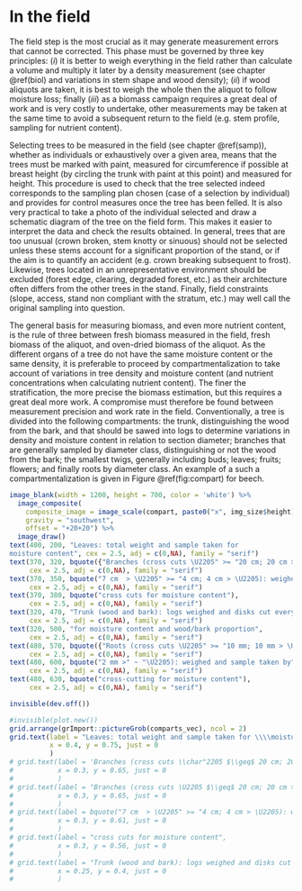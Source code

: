 

# In the field {#ter}

The field step is the most crucial as it may generate measurement errors that cannot be corrected. This phase must be governed by three key principles: (*i*) it is better to weigh everything in the field rather than calculate a volume and multiply it later by a density measurement (see chapter \@ref(biol) and variations in stem shape and wood density); (*ii*) if wood aliquots are taken, it is best to weigh the whole then the aliquot to follow moisture loss; finally (*iii*) as a biomass campaign requires a great deal of work and is very costly to undertake, other measurements may be taken at the same time to avoid a subsequent return to the field (e.g. stem profile, sampling for nutrient content).

Selecting trees to be measured in the field (see chapter \@ref(samp)), whether as individuals or exhaustively over a given area, means that the trees must be marked with paint, measured for circumference if possible at breast height (by circling the trunk with paint at this point) and measured for height. This procedure is used to check that the tree selected indeed corresponds to the sampling plan chosen (case of a selection by individual) and provides for control measures once the tree has been felled. It is also very practical to take a photo of the individual selected and draw a schematic diagram of the tree on the field form. This makes it easier to interpret the data and check the results obtained. In general, trees that are too unusual (crown broken, stem knotty or sinuous) should not be selected unless these stems account for a significant proportion of the stand, or if the aim is to quantify an accident (e.g. crown breaking subsequent to frost). Likewise, trees located in an unrepresentative environment should be excluded (forest edge, clearing, degraded forest, etc.) as their architecture often differs from the other trees in the stand. Finally, field constraints (slope, access, stand non compliant with the stratum, etc.) may well call the original sampling into question.

The general basis for measuring biomass, and even more nutrient content, is the rule of three between fresh biomass measured in the field, fresh biomass of the aliquot, and oven-dried biomass of the aliquot. As the different organs of a tree do not have the same moisture content or the same density, it is preferable to proceed by compartmentalization to take account of variations in tree density and moisture content (and nutrient concentrations when calculating nutrient content). The finer the stratification, the more precise the biomass estimation, but this requires a great deal more work. A compromise must therefore be found between measurement precision and work rate in the field. Conventionally, a tree is divided into the following compartments: the trunk, distinguishing the wood from the bark, and that should be sawed into logs to determine variations in density and moisture content in relation to section diameter; branches that are generally sampled by diameter class, distinguishing or not the wood from the bark; the smallest twigs, generally including buds; leaves; fruits; flowers; and finally roots by diameter class. An example of a such a compartmentalization is given in Figure \@ref(fig:compart) for beech.

```r

image_blank(width = 1200, height = 700, color = 'white') %>%
  image_composite(
    composite_image = image_scale(compart, paste0("x", img_size$height)), 
    gravity = "southwest", 
    offset = "+20+20") %>%
  image_draw()
text(400, 200, "Leaves: total weight and sample taken for
moisture content", cex = 2.5, adj = c(0,NA), family = "serif")
text(370, 320, bquote({"Branches (cross cuts \U2205" >= "20 cm; 20 cm > \U2205"} >= "7 cm;"),
     cex = 2.5, adj = c(0,NA), family = "serif")
text(370, 350, bquote("7 cm  > \U2205" >= "4 cm; 4 cm > \U2205): weighed and sample taken of"),
     cex = 2.5, adj = c(0,NA), family = "serif")
text(370, 380, bquote("cross cuts for moisture content"),
     cex = 2.5, adj = c(0,NA), family = "serif")
text(320, 470, "Trunk (wood and bark): logs weighed and disks cut every 2 m ",
     cex = 2.5, adj = c(0,NA), family = "serif")
text(320, 500, "for moisture content and wood/bark proportion", 
     cex = 2.5, adj = c(0,NA), family = "serif")
text(480, 570, bquote({"Roots (cross cuts \U2205" >= "10 mm; 10 mm > \U2205"} >= "2 mm;"),
     cex = 2.5, adj = c(0,NA), family = "serif")
text(480, 600, bquote("2 mm >" ~ "\U2205): weighed and sample taken by"),
     cex = 2.5, adj = c(0,NA), family = "serif")
text(480, 630, bquote("cross-cutting for moisture content"),
     cex = 2.5, adj = c(0,NA), family = "serif")

invisible(dev.off())

```


```r

#invisible(plot.new())
grid.arrange(grImport::pictureGrob(comparts_vec), ncol = 2)
grid.text(label = "Leaves: total weight and sample taken for \\\\moisture content", 
          x = 0.4, y = 0.75, just = 0
          )
# grid.text(label = 'Branches (cross cuts \\char"2205 $\\geq$ 20 cm; 20 cm > $\\geq$ 7 cm;' ,
#           x = 0.3, y = 0.65, just = 0
#           )
# grid.text(label = "Branches (cross cuts \U2205 $\\geq$ 20 cm; 20 cm > \U2205 $\\geq$7 cm;",
#           x = 0.3, y = 0.65, just = 0
#           )
# grid.text(label = bquote("7 cm  > \U2205" >= "4 cm; 4 cm > \U2205): weighed and sample taken of"),
#           x = 0.3, y = 0.61, just = 0
#           )
# grid.text(label = "cross cuts for moisture content",
#           x = 0.3, y = 0.56, just = 0
#           )
# grid.text(label = "Trunk (wood and bark): logs weighed and disks cut every 2 m \nfor moisture content and wood/bark proportion",
#           x = 0.25, y = 0.4, just = 0
#           )

```
